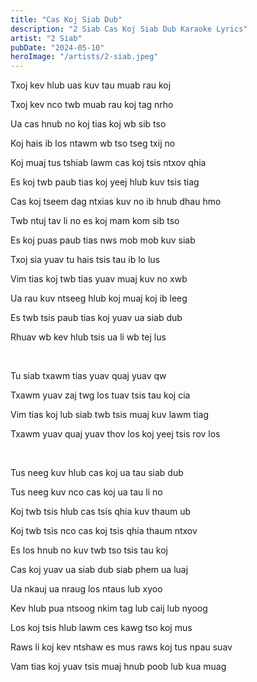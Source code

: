 ```yaml
---
title: "Cas Koj Siab Dub"
description: "2 Siab Cas Koj Siab Dub Karaoke Lyrics"
artist: "2 Siab"
pubDate: "2024-05-10"
heroImage: "/artists/2-siab.jpeg"
---
```


Txoj kev hlub uas kuv tau muab rau koj 

Txoj kev nco twb muab rau koj tag nrho

Ua cas hnub no koj tias koj wb sib tso 

Koj hais ib los ntawm wb tso tseg txij no 

Koj muaj tus tshiab lawm cas koj tsis ntxov qhia

Es koj twb paub tias koj yeej hlub kuv tsis tiag 

Cas koj tseem dag ntxias kuv no ib hnub dhau hmo 

Twb ntuj tav li no es koj mam kom sib tso 

Es koj puas paub tias nws mob mob kuv siab 

Txoj sia yuav tu hais tsis tau ib lo lus

Vim tias koj twb tias yuav muaj kuv no xwb 

Ua rau kuv ntseeg hlub koj muaj koj ib leeg

Es twb tsis paub tias koj yuav ua siab dub

Rhuav wb kev hlub tsis ua li wb tej lus 

<br />

Tu siab txawm tias yuav quaj yuav qw 

Txawm yuav zaj twg los tuav tsis tau koj cia

Vim tias koj lub siab twb tsis muaj kuv lawm tiag 

Txawm yuav quaj yuav thov los koj yeej tsis rov los 

<br />

Tus neeg kuv hlub cas koj ua tau siab dub 

Tus neeg kuv nco cas koj ua tau li no

Koj twb tsis hlub cas tsis qhia kuv thaum ub

Koj twb tsis nco cas koj tsis qhia thaum ntxov 

Es los hnub no kuv twb tso tsis tau koj 

Cas koj yuav ua siab dub siab phem ua luaj 

Ua nkauj ua nraug los ntaus lub xyoo

Kev hlub pua ntsoog nkim tag lub caij lub nyoog

Los koj tsis hlub lawm ces kawg tso koj mus 

Raws li koj kev ntshaw es mus raws koj tus npau suav

Vam tias koj yuav tsis muaj hnub poob lub kua muag 




